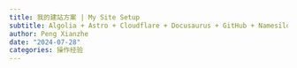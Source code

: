```yaml
---
title: 我的建站方案 | My Site Setup
subtitle: Algolia + Astro + Cloudflare + Docusaurus + GitHub + Namesilo + Netlify + Quarto
author: Peng Xianzhe
date: "2024-07-28"
categories: 操作经验
---
```




